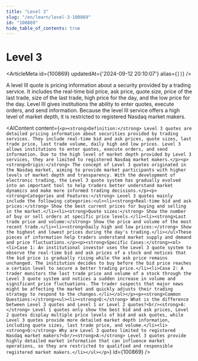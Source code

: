 ```yaml
---
title: "Level 3"
slug: "/en/learn/level-3-100869"
id: "100869"
hide_table_of_contents: true
---
```



# Level 3

<ArticleMeta id={100869} updatedAt={'2024-09-12 20:10:07'} alias={`[]`} />
<div className='border-solid border-b border-t-0 my-4 border-[var(--ifm-color-gray-300)]' />

A level III quote is pricing information about a security provided by a trading service. It includes the real-time bid price, ask price, quote size, price of the last trade, size of the last trade, high price for the day, and the low price for the day. Level III gives institutions the ability to enter quotes, execute orders, and send information. Because the level III service offers a high level of market depth, it is restricted to registered Nasdaq market makers.

<AIContent content={`<p><strong>Definition:</strong> Level 3 quotes are detailed pricing information about securities provided by trading services. They include real-time bid and ask prices, quote sizes, last trade price, last trade volume, daily high and low prices. Level 3 allows institutions to enter quotes, execute orders, and send information. Due to the high level of market depth provided by Level 3 services, they are limited to registered Nasdaq market makers.</p><p><strong>Origin:</strong> The concept of Level 3 quotes originated in the Nasdaq market, aiming to provide market participants with higher levels of market depth and transparency. With the development of electronic trading, the Level 3 quote system has gradually evolved into an important tool to help traders better understand market dynamics and make more informed trading decisions.</p><p><strong>Categories and Features:</strong> Level 3 quotes mainly include the following categories:<ul><li><strong>Real-time bid and ask prices:</strong> Show the best current prices for buying and selling in the market.</li><li><strong>Quote sizes:</strong> Show the number of buy or sell orders at specific price levels.</li><li><strong>Last trade price and volume:</strong> Show the price and volume of the most recent trade.</li><li><strong>Daily high and low prices:</strong> Show the highest and lowest prices during the day's trading.</li></ul>These pieces of information help traders understand market supply and demand and price fluctuations.</p><p><strong>Specific Cases:</strong><ol><li>Case 1: An institutional investor uses the Level 3 quote system to observe the real-time bid and ask prices of a stock and notices that the bid price is gradually rising while the ask price remains unchanged. The institution decides to buy before the bid price reaches a certain level to secure a better trading price.</li><li>Case 2: A trader monitors the last trade price and volume of a stock through the Level 3 quote system and notices a sudden increase in volume and significant price fluctuations. The trader suspects that major news might be affecting the market and quickly adjusts their trading strategy to respond to the changes.</li></ol></p><p><strong>Common Questions:</strong><ul><li><strong>Q:</strong> What is the difference between Level 3 quotes and Level 1 or Level 2 quotes?<br/><strong>A:</strong> Level 1 quotes only show the best bid and ask prices, Level 2 quotes display multiple price levels of bid and ask quotes, while Level 3 quotes provide more detailed market depth information, including quote sizes, last trade price, and volume.</li><li><strong>Q:</strong> Why are Level 3 quotes limited to registered Nasdaq market makers?<br/><strong>A:</strong> Level 3 quotes provide highly detailed market information that can influence market operations, so they are restricted to qualified and responsible registered market makers.</li></ul></p>`} id={100869} />
